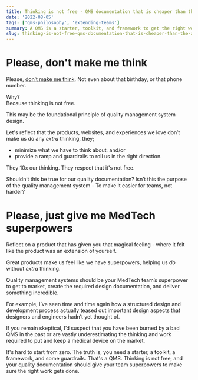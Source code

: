 ```yaml
---
title: Thinking is not free - QMS documentation that is cheaper than the alternative
date: '2022-08-05'
tags: ['qms-philosophy', 'extending-teams']
summary: A QMS is a starter, toolkit, and framework to get the right work done.
slug: thinking-is-not-free-qms-documentation-that-is-cheaper-than-the-alternative
---
```



# Please, don't make me think

Please, [don’t make me think](https://www.amazon.com/Dont-Make-Me-Think-Usability/dp/0321344758). Not even about that birthday, or that phone number.

Why?  
Because thinking is not free.

This may be the foundational principle of quality management system design.

Let's reflect that the products, websites, and experiences we love don’t make us do any _extra_ thinking, they;

- minimize what we have to think about, and/or
- provide a ramp and guardrails to roll us in the right direction.

They 10x our thinking. They respect that it's not free.

Shouldn’t this be true for our quality documentation? Isn’t this the purpose of the quality management system - To make it easier for teams, not harder?

# Please, just give me MedTech superpowers

Reflect on a product that has given you that magical feeling - where it felt like the product was an extension of yourself.

Great products make us feel like we have superpowers, helping us _do_ without _extra_ thinking.

Quality management systems should be your MedTech team’s superpower to get to market, create the required design documentation, and deliver something incredible.

For example, I’ve seen time and time again how a structured design and development process actually teased out important design aspects that designers and engineers hadn’t yet thought of.

If you remain skeptical, I’d suspect that you have been burned by a bad QMS in the past or are vastly underestimating the thinking and work required to put and keep a medical device on the market.

It's hard to start from zero. The truth is, you need a starter, a toolkit, a framework, and some guardrails. That's a QMS. Thinking is not free, and your quality documentation should give your team superpowers to make sure the right work gets done.
